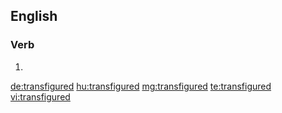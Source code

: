 ==English==

===Verb===
{{head|en}}

# {{en-past of|transfigure}}

[[de:transfigured]]
[[hu:transfigured]]
[[mg:transfigured]]
[[te:transfigured]]
[[vi:transfigured]]
